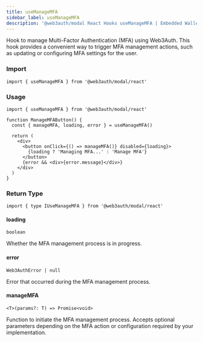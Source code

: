 ```yaml
---
title: useManageMFA
sidebar_label: useManageMFA
description: '@web3auth/modal React Hooks useManageMFA | Embedded Wallets'
---
```


Hook to manage Multi-Factor Authentication (MFA) using Web3Auth. This hook provides a convenient way to trigger MFA management actions, such as updating or configuring MFA settings for the user.

### Import

```tsx
import { useManageMFA } from '@web3auth/modal/react'
```

### Usage

```tsx
import { useManageMFA } from '@web3auth/modal/react'

function ManageMFAButton() {
  const { manageMFA, loading, error } = useManageMFA()

  return (
    <div>
      <button onClick={() => manageMFA()} disabled={loading}>
        {loading ? 'Managing MFA...' : 'Manage MFA'}
      </button>
      {error && <div>{error.message}</div>}
    </div>
  )
}
```

### Return Type

```tsx
import { type IUseManageMFA } from '@web3auth/modal/react'
```

#### loading

`boolean`

Whether the MFA management process is in progress.

#### error

`Web3AuthError | null`

Error that occurred during the MFA management process.

#### manageMFA

`<T>(params?: T) => Promise<void>`

Function to initiate the MFA management process. Accepts optional parameters depending on the MFA action or configuration required by your implementation.
